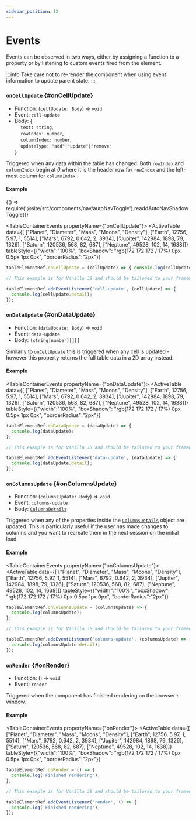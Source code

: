 ```yaml
---
sidebar_position: 12
---
```


# Events

Events can be observed in two ways, either by assigning a function to a property or by listening to custom events fired from the element.

:::info
Take care not to re-render the component when using event information to update parent state.
:::

### `onCellUpdate` {#onCellUpdate}

- Function: (`cellUpdate: Body`) => `void`
- Event: `cell-update`
- Body: { <br />
  &nbsp;&nbsp;&nbsp;&nbsp;`text: string`, <br />
  &nbsp;&nbsp;&nbsp;&nbsp;`rowIndex: number`, <br />
  &nbsp;&nbsp;&nbsp;&nbsp;`columnIndex: number`, <br />
  &nbsp;&nbsp;&nbsp;&nbsp;`updateType: "add"|"update"|"remove"` <br />
  }

Triggered when any data within the table has changed. Both `rowIndex` and `columnIndex` begin at _0_
where it is the header row for `rowIndex` and the left-most column for `columnIndex`.

#### Example


<BrowserOnly>{() => require('@site/src/components/nav/autoNavToggle').readdAutoNavShadowToggle()}</BrowserOnly>

<TableContainerEvents propertyName={"onCellUpdate"}>
  <ActiveTable
    data={[
      ["Planet", "Diameter", "Mass", "Moons", "Density"],
      ["Earth", 12756, 5.97, 1, 5514],
      ["Mars", 6792, 0.642, 2, 3934],
      ["Jupiter", 142984, 1898, 79, 1326],
      ["Saturn", 120536, 568, 82, 687],
      ["Neptune", 49528, 102, 14, 1638]]}
    tableStyle={{"width":"100%", "boxShadow": "rgb(172 172 172 / 17%) 0px 0.5px 1px 0px", "borderRadius":"2px"}}
></ActiveTable>

</TableContainerEvents>

<Tabs>
<TabItem value="js" label="Function">

```javascript
tableElementRef.onCellUpdate = (cellUpdate) => { console.log(cellUpdate); });
```

</TabItem>
<TabItem value="py" label="Event">

```javascript
// This example is for Vanilla JS and should be tailored to your framework (see Examples)

tableElementRef.addEventListener('cell-update', (cellUpdate) => {
  console.log(cellUpdate.detail);
});
```

</TabItem>
</Tabs>

<LineBreak></LineBreak>

### `onDataUpdate` {#onDataUpdate}

- Function: (`dataUpdate: Body`) => `void`
- Event: `data-update`
- Body: `(string|number)[][]`

Similarly to [`onCellUpdate`](#onCellUpdate) this is triggered when any cell is updated - however this property returns the full table data in a 2D array instead.

#### Example

<TableContainerEvents propertyName={"onDataUpdate"}>
  <ActiveTable
    data={[
      ["Planet", "Diameter", "Mass", "Moons", "Density"],
      ["Earth", 12756, 5.97, 1, 5514],
      ["Mars", 6792, 0.642, 2, 3934],
      ["Jupiter", 142984, 1898, 79, 1326],
      ["Saturn", 120536, 568, 82, 687],
      ["Neptune", 49528, 102, 14, 1638]]}
    tableStyle={{"width":"100%", "boxShadow": "rgb(172 172 172 / 17%) 0px 0.5px 1px 0px", "borderRadius":"2px"}}
></ActiveTable>

</TableContainerEvents>

<Tabs>
<TabItem value="js" label="Function">

```javascript
tableElementRef.onDataUpdate = (dataUpdate) => {
  console.log(dataUpdate);
};
```

</TabItem>
<TabItem value="py" label="Event">

```javascript
// This example is for Vanilla JS and should be tailored to your framework (see Examples)

tableElementRef.addEventListener('data-update', (dataUpdate) => {
  console.log(dataUpdate.detail);
});
```

</TabItem>
</Tabs>

<LineBreak></LineBreak>

### `onColumnsUpdate` {#onColumnsUpdate}

- Function: (`columnsUpdate: Body`) => `void`
- Event: `columns-update`
- Body: [`ColumnsDetails`](/docs/sharedTypes#ColumnsDetails)

Triggered when any of the properties inside the [`ColumnsDetails`](/docs/sharedTypes#ColumnsDetails) object are updated. This is particularly useful if the user has made changes to columns and you want to recreate them
in the next session on the initial load.

#### Example

<TableContainerEvents propertyName={"onColumnsUpdate"}>
  <ActiveTable
    data={[
      ["Planet", "Diameter", "Mass", "Moons", "Density"],
      ["Earth", 12756, 5.97, 1, 5514],
      ["Mars", 6792, 0.642, 2, 3934],
      ["Jupiter", 142984, 1898, 79, 1326],
      ["Saturn", 120536, 568, 82, 687],
      ["Neptune", 49528, 102, 14, 1638]]}
    tableStyle={{"width":"100%", "boxShadow": "rgb(172 172 172 / 17%) 0px 0.5px 1px 0px", "borderRadius":"2px"}}
></ActiveTable>

</TableContainerEvents>

<Tabs>
<TabItem value="js" label="Function">

```javascript
tableElementRef.onColumnsUpdate = (columnsUpdate) => {
  console.log(columnsUpdate);
};
```

</TabItem>
<TabItem value="py" label="Event">

```javascript
// This example is for Vanilla JS and should be tailored to your framework (see Examples)

tableElementRef.addEventListener('columns-update', (columnsUpdate) => {
  console.log(columnsUpdate.detail);
});
```

</TabItem>
</Tabs>

<LineBreak></LineBreak>

### `onRender` {#onRender}

- Function: () => `void`
- Event: `render`

Triggered when the component has finished rendering on the browser's window.

#### Example

<TableContainerEvents propertyName={"onRender"}>
  <ActiveTable
    data={[
      ["Planet", "Diameter", "Mass", "Moons", "Density"],
      ["Earth", 12756, 5.97, 1, 5514],
      ["Mars", 6792, 0.642, 2, 3934],
      ["Jupiter", 142984, 1898, 79, 1326],
      ["Saturn", 120536, 568, 82, 687],
      ["Neptune", 49528, 102, 14, 1638]]}
    tableStyle={{"width":"100%", "boxShadow": "rgb(172 172 172 / 17%) 0px 0.5px 1px 0px", "borderRadius":"2px"}}
></ActiveTable>

</TableContainerEvents>

<Tabs>
<TabItem value="js" label="Function">

```javascript
tableElementRef.onRender = () => {
  console.log('Finished rendering');
};
```

</TabItem>
<TabItem value="py" label="Event">

```javascript
// This example is for Vanilla JS and should be tailored to your framework (see Examples)

tableElementRef.addEventListener('render', () => {
  console.log('Finished rendering');
});
```

</TabItem>
</Tabs>
